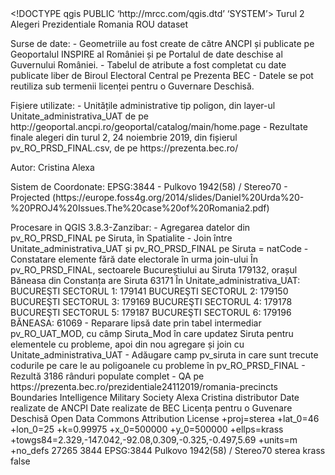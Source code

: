 <!DOCTYPE qgis PUBLIC 'http://mrcc.com/qgis.dtd' 'SYSTEM'>
<qgis version="3.8.3-Zanzibar">
  <identifier>Turul 2</identifier>
  <parentidentifier>Alegeri Prezidentiale Romania</parentidentifier>
  <language>ROU</language>
  <type>dataset</type>
  <title>Rezultate alegeri prezidentiale Romania turul 2 la nivel UAT</title>
  <abstract>Surse de date:
- Geometriile au fost create de către ANCPI și publicate pe Geoportalul INSPIRE al României
 și pe Portalul de date deschise al Guvernului României. 
- Tabelul de atribute a fost completat cu date publicate liber de Biroul Electoral Central pe Prezenta BEC
- Datele se pot reutiliza sub termenii licenței pentru o Guvernare Deschisă. 

Fișiere utilizate:
- Unitățile administrative tip poligon, din layer-ul Unitate_administrativa_UAT
 de pe http://geoportal.ancpi.ro/geoportal/catalog/main/home.page 
- Rezultate finale alegeri din turul 2, 24 noiembrie 2019, din fișierul pv_RO_PRSD_FINAL.csv,
 de pe https://prezenta.bec.ro/

Autor:
Cristina Alexa

Sistem de Coordonate:
EPSG:3844 - Pulkovo 1942(58) / Stereo70 - Projected
(https://europe.foss4g.org/2014/slides/Daniel%20Urda%20-%20PROJ4%20Issues.The%20case%20of%20Romania2.pdf)

Procesare in QGIS 3.8.3-Zanzibar:
- Agregarea datelor din pv_RO_PRSD_FINAL pe Siruta, în Spatialite
- Join între Unitate_administrativa_UAT și pv_RO_PRSD_FINAL pe Siruta = natCode
- Constatare elemente fără date electorale în urma join-ului
    În pv_RO_PRSD_FINAL, sectoarele Bucureștiului au Siruta 179132, orașul Băneasa din Constanța are Siruta 63171
    În Unitate_administrativa_UAT:
        BUCUREŞTI SECTORUL 1: 179141
        BUCUREŞTI SECTORUL 2: 179150
        BUCUREŞTI SECTORUL 3: 179169
        BUCUREŞTI SECTORUL 4: 179178
        BUCUREŞTI SECTORUL 5: 179187
        BUCUREŞTI SECTORUL 6: 179196
        BĂNEASA: 61069
- Reparare lipsă date prin tabel intermediar pv_RO_UAT_MOD, cu câmp Siruta_Mod în care updatez Siruta 
pentru elementele cu probleme, apoi din nou agregare și join cu Unitate_administrativa_UAT
- Adăugare camp pv_siruta in care sunt trecute codurile pe care le au poligoanele cu probleme în pv_RO_PRSD_FINAL
- Rezultă 3186 rânduri populate complet
- QA pe https://prezenta.bec.ro/prezidentiale24112019/romania-precincts</abstract>
  <keywords vocabulary="gmd:topicCategory">
    <keyword>Boundaries</keyword>
    <keyword>Intelligence Military</keyword>
    <keyword>Society</keyword>
  </keywords>
  <contact>
    <name>Alexa Cristina</name>
    <organization></organization>
    <position></position>
    <voice></voice>
    <fax></fax>
    <email></email>
    <role>distributor</role>
  </contact>
  <links>
    <link url="http://geoportal.ancpi.ro/geoportal/catalog/main/home.page" size="" description="" name="Geoportal ANCPI" type="information" format="" mimeType=""/>
    <link url="https://prezenta.bec.ro/" size="" description="" name="Prezenta BEC" type="information" format="" mimeType=""/>
  </links>
  <fees></fees>
  <rights>Date realizate de ANCPI</rights>
  <rights>Date realizate de BEC</rights>
  <rights>Licența pentru o Guvenare Deschisă</rights>
  <license>Open Data Commons Attribution License</license>
  <encoding></encoding>
  <crs>
    <spatialrefsys>
      <proj4>+proj=sterea +lat_0=46 +lon_0=25 +k=0.99975 +x_0=500000 +y_0=500000 +ellps=krass +towgs84=2.329,-147.042,-92.08,0.309,-0.325,-0.497,5.69 +units=m +no_defs</proj4>
      <srsid>27265</srsid>
      <srid>3844</srid>
      <authid>EPSG:3844</authid>
      <description>Pulkovo 1942(58) / Stereo70</description>
      <projectionacronym>sterea</projectionacronym>
      <ellipsoidacronym>krass</ellipsoidacronym>
      <geographicflag>false</geographicflag>
    </spatialrefsys>
  </crs>
  <extent>
    <spatial maxx="870651.94990000000689179" minx="134106.26920000000973232" dimensions="2" minz="0" crs="EPSG:3844" maxz="0" miny="235541.25990000000456348" maxy="753224.54989999998360872"/>
    <temporal>
      <period>
        <start></start>
        <end></end>
      </period>
    </temporal>
  </extent>
</qgis>
